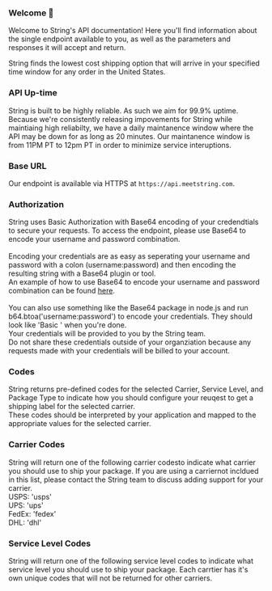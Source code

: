 ### Welcome 👋

Welcome to String's API documentation! Here you'll find information about the single endpoint available to you,
as well as the parameters and responses it will accept and return.

String finds the lowest cost shipping option that will arrive in your specified time window for any order in the United States.

### API Up-time

<P style={{lineHeight: "2rem"}}>
<span>String is built to be highly reliable. As such we aim for 99.9% uptime.
 Because we're consistently releasing impovements for String while maintiaing high reliabilty, 
 we have a daily maintanence window where the API may be down for as long as 20 minutes.
 Our maintanence window is from 11PM PT to 12pm PT in order to minimize service interuptions.</span>
</P>

### Base URL

Our endpoint is available via HTTPS at `https://api.meetstring.com`.

### Authorization

String uses Basic Authorization with Base64 encoding of your credendtials to secure your requests. 
To access the endpoint, please use Base64 to encode your username and password combination.<br/>  
Encoding your credentials are as easy as seperating your username and password with a colon (username:password) and then encoding the resulting string with a Base64 plugin or tool.<br/>
An example of how to use Base64 to encode your username and password combination can be found [here](https://www.base64encode.org/).<br/>
<br/>
You can also use something like the Base64 package in node.js and run b64.btoa('username:password') to encode your credentials. They should look like 'Basic <your encoded credentials>' when you're done.
<br/>
Your credentials will be provided to you by the String team.  
Do not share these credentials outside of your organziation because any requests made with your credentials will be billed to your account.

### Codes

String returns pre-defined codes for the selected Carrier, Service Level,
 and Package Type to indicate how you should configure your reuqest to get a shipping label for the selected carrier.  
These codes should be interpreted by your application and mapped to the appropriate values for the selected carrier.

### Carrier Codes
String will return one of the following carrier codesto indicate what carrier you should use to ship your package.
If you are using a carriernot incldued in this list, please contact the String team to discuss adding support for your carrier.
<br/>
USPS: 'usps'
<br/>
UPS: 'ups'
<br/>
FedEx: 'fedex'
<br/>
DHL: 'dhl'
<br/>

### Service Level Codes
String will return one of the following service level codes to indicate what service level you should use to ship your package.  Each carrtier has it's own unique codes that will not be returned for other carriers.